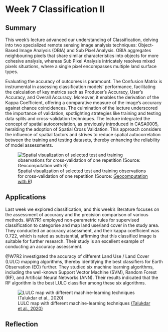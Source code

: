 # Week 7 Classification II

## Summary

This week's lecture advanced our understanding of Classification, delving into two specialized remote sensing image analysis techniques: Object-Based Image Analysis (OBIA) and Sub Pixel Analysis. OBIA aggregates neighbouring pixels that share similar characteristics into objects for more cohesive analysis, whereas Sub Pixel Analysis intricately resolves mixed pixels situations, where a single pixel encompasses multiple land surface types.

Evaluating the accuracy of outcomes is paramount. The Confusion Matrix is instrumental in assessing classification models' performance, facilitating the calculation of key metrics such as Producer's Accuracy, User's Accuracy, and Overall Accuracy. Moreover, it enables the derivation of the Kappa Coefficient, offering a comparative measure of the image's accuracy against chance coincidences. The culmination of the lecture underscored the importance of validation, spotlighting strategies like training and testing data splits and cross-validation techniques. The lecture integrated the concept of spatial autocorrelation, as previously introduced in CASA0005, heralding the adoption of Spatial Cross Validation. This approach considers the influence of spatial factors and strives to reduce spatial autocorrelation between the training and testing datasets, thereby enhancing the reliability of model assessments.

![Spatial visualization of selected test and training observations for cross-validation of one repetition (Source: [Geocomputation with R](https://r.geocompx.org/spatial-cv))](images/Week7/Week7SpatialCV.png)

## Applications

Last week we explored classification, and this week's literature focuses on the assessment of accuracy and the precision comparison of various methods. @W7R1 employed non-parametric rules for supervised classification to categorise and map land use/land cover in the study area. They conducted an accuracy assessment, and their kappa coefficient was 0.722, which is rated as substantial, affirming that this classified image is suitable for further research. Their study is an excellent example of conducting an accuracy assessment.

@W7R2 investigated the accuracy of different Land Use / Land Cover (LULC) mapping algorithms, thereby identifying the best classifiers for Earth Observation (EO) further. They studied six machine learning algorithms, including the well-known Support Vector Machine (SVM), Random Forest (RF), and Artificial Neural Networks (ANN). Their results indicated that the RF algorithm is the best LULC classifier among these six algorithms.

![LULC map with different machine-learning techniques [(Talukdar et al., 2020)](https://shengaric92.github.io/CASA0023_Learning_diary/references.html)](images/Week7/Week7R2.jpg)

## Reflection
